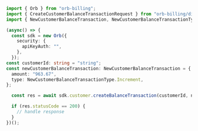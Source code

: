 ```typescript CreateBalanceTransaction.ts
import { Orb } from "orb-billing";
import { CreateCustomerBalanceTransactionRequest } from "orb-billing/dist/sdk/models/operations";
import { NewCustomerBalanceTransaction, NewCustomerBalanceTransactionType } from "orb-billing/dist/sdk/models/shared";

(async() => {
  const sdk = new Orb({
    security: {
      apiKeyAuth: "",
    },
  });
const customerId: string = "string";
const newCustomerBalanceTransaction: NewCustomerBalanceTransaction = {
  amount: "963.67",
  type: NewCustomerBalanceTransactionType.Increment,
};

  const res = await sdk.customer.createBalanceTransaction(customerId, newCustomerBalanceTransaction);

  if (res.statusCode == 200) {
    // handle response
  }
})();
```
